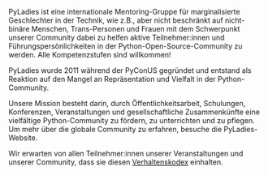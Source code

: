 PyLadies ist eine internationale Mentoring-Gruppe für marginalisierte Geschlechter in der Technik,
wie z.B., aber nicht beschränkt auf nicht-binäre Menschen, Trans-Personen und Frauen mit dem
Schwerpunkt unserer Community dabei zu helfen aktive Teilnehmer:innen und Führungspersönlichkeiten
in der Python-Open-Source-Community zu werden. Alle Kompetenzstufen sind willkommen!

PyLadies wurde 2011 während der PyConUS gegründet und entstand als Reaktion auf den Mangel an
Repräsentation und Vielfalt in der Python-Community.

Unsere Mission besteht darin, durch Öffentlichkeitsarbeit, Schulungen, Konferenzen, Veranstaltungen
und gesellschaftliche Zusammenkünfte eine vielfältige Python-Community zu fördern, zu unterrichten
und zu pflegen. Um mehr über die globale Community zu erfahren, besuche die PyLadies-Website.

Wir erwarten von allen Teilnehmer:innen unserer Veranstaltungen und unserer Community, dass sie diesen
[Verhaltenskodex](https://pyladies.com/CodeOfConduct) einhalten.

